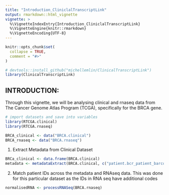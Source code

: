 ```yaml
---
title: "Introduction_CliniclalTranscriptLink"
output: rmarkdown::html_vignette
vignette: >
  %\VignetteIndexEntry{Introduction_CliniclalTranscriptLink}
  %\VignetteEngine{knitr::rmarkdown}
  %\VignetteEncoding{UTF-8}
---
```


```r
knitr::opts_chunk$set(
  collapse = TRUE,
  comment = "#>"
)
```

```r
# devtools::install_github("michellemlin/ClinicalTranscriptLink")
library(ClinicalTranscriptLink)
```

## INTRODUCTION:


Through this vignette, we will be analysing clinical and rnaseq data from The Cancer Genome Atlas Program (TCGA), specifically for the BRCA gene.

```r
# import datasets and save into variables
library(RTCGA.clinical)
library(RTCGA.rnaseq)

BRCA_clinical <- data("BRCA.clinical")
BRCA_rnaseq <- data("BRCA.rnaseq")
```

1. Extract Metadata from Clinical Dataset
```r
BRCa_clinical <- data.frame(BRCA.clinical)
metadata <- metadataExtract(BRCA.clinical, c("patient.bcr_patient_barcode", "patient.age_at_initial_pathologic_diagnosis", "patient.breast_carcinoma_estrogen_receptor_status", "patient.breast_carcinoma_progesteron_receptor_status", "patient.clinical_cqcf.consent_or_death_status", "patient.days_to_death"))
```

2. Match patient IDs across the metadata and RNAseq data. This was done for this particular dataset as the IDs in RNA seq have additional codes
```r
normalisedRNA <- processRNASeq(BRCA.rnaseq)
```
